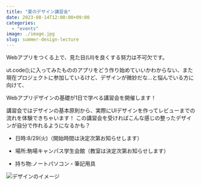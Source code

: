 ```yaml
---
title: "夏のデザイン講習会"
date: 2023-08-14T12:00:00+09:00
categories:
  - "events"
image: ./image.jpg
slug: summer-design-lecture
---
```


Webアプリをつくる上で、見た目(UI)を良くする努力は不可欠です。

ut.code();に入ってみたもののアプリをどう作り始めていいかわからない、また現在プロジェクトに参加しているけど、デザインが微妙だな…と悩んでいる方に向けて、

Webアプリデザインの基礎が1日で学べる講習会を開催します！

講習会ではデザインの基本原則から、実際にUIデザインを作ってレビューまでの流れを体験できちゃいます！
この講習会を受ければこんな感じの整ったデザインが自分で作れるようになるかも？


- 日時:8/29(火)（開始時間は決定次第お知らせします）

- 場所:駒場キャンパス学生会館（教室は決定次第お知らせします）
- 持ち物:ノートパソコン・筆記用具

![デザインのイメージ](./image2.jpg)